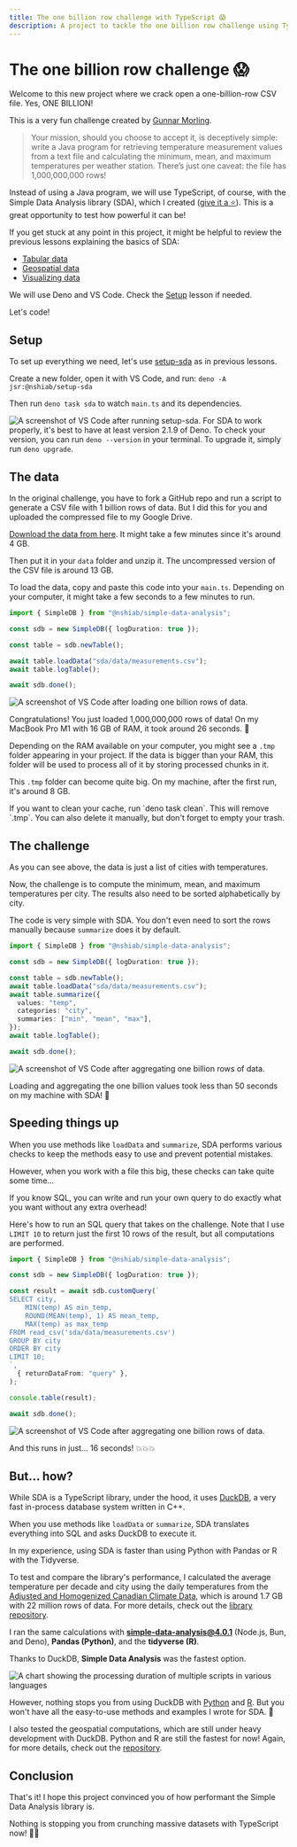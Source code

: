 ```yaml
---
title: The one billion row challenge with TypeScript 😱
description: A project to tackle the one billion row challenge using TypeScript and the Simple Data Analysis library.
---
```



# The one billion row challenge 😱

Welcome to this new project where we crack open a one-billion-row CSV file. Yes, ONE BILLION!

This is a very fun challenge created by [Gunnar Morling](https://www.morling.dev/blog/one-billion-row-challenge/).

> Your mission, should you choose to accept it, is deceptively simple: write a Java program for retrieving temperature measurement values from a text file and calculating the minimum, mean, and maximum temperatures per weather station. There’s just one caveat: the file has 1,000,000,000 rows!

Instead of using a Java program, we will use TypeScript, of course, with the Simple Data Analysis library (SDA), which I created ([give it a ⭐](https://github.com/nshiab/simple-data-analysis)). This is a great opportunity to test how powerful it can be!

If you get stuck at any point in this project, it might be helpful to review the previous lessons explaining the basics of SDA:
- [Tabular data](/simple-data-analysis/tabular-data)
- [Geospatial data](/simple-data-analysis/geospatial-data)
- [Visualizing data](/simple-data-analysis/dataviz)

We will use Deno and VS Code. Check the [Setup](/first-steps/setup) lesson if needed.

Let's code!

<NoticeIntro />

## Setup

To set up everything we need, let's use [setup-sda](https://jsr.io/@nshiab/setup-sda) as in previous lessons.

Create a new folder, open it with VS Code, and run: `deno -A jsr:@nshiab/setup-sda`

Then run `deno task sda` to watch `main.ts` and its dependencies.

![A screenshot of VS Code after running setup-sda.](/assets/one-billion-row-challenge/setup.png)
<Callout type="info" emoji="💡">
 For SDA to work properly, it's best to have at least version 2.1.9 of Deno. To check your version, you can run `deno --version` in your terminal. To upgrade it, simply run `deno upgrade`.
</Callout>

## The data

In the original challenge, you have to fork a GitHub repo and run a script to generate a CSV file with 1 billion rows of data. But I did this for you and uploaded the compressed file to my Google Drive.

[Download the data from here](https://drive.google.com/file/d/1A_OCjRyHnCCMZbgT0Z5KN70pJXMA8TYD/view?usp=drive_link). It might take a few minutes since it's around 4 GB.

Then put it in your `data` folder and unzip it. The uncompressed version of the CSV file is around 13 GB.

To load the data, copy and paste this code into your `main.ts`. Depending on your computer, it might take a few seconds to a few minutes to run.

```ts showLineNumbers filename="main.ts"
import { SimpleDB } from "@nshiab/simple-data-analysis";

const sdb = new SimpleDB({ logDuration: true });

const table = sdb.newTable();

await table.loadData("sda/data/measurements.csv");
await table.logTable();

await sdb.done();
```
![A screenshot of VS Code after loading one billion rows of data.](/assets/one-billion-row-challenge/load-data.png)

Congratulations! You just loaded 1,000,000,000 rows of data! On my MacBook Pro M1 with 16 GB of RAM, it took around 26 seconds. 🥳

Depending on the RAM available on your computer, you might see a `.tmp` folder appearing in your project. If the data is bigger than your RAM, this folder will be used to process all of it by storing processed chunks in it.

This `.tmp` folder can become quite big. On my machine, after the first run, it's around 8 GB.

<Callout type="info" emoji="💡">
    If you want to clean your cache, run `deno task clean`. This will remove `.tmp`. You can also delete it manually, but don't forget to empty your trash.
</Callout>

## The challenge

As you can see above, the data is just a list of cities with temperatures.

Now, the challenge is to compute the minimum, mean, and maximum temperatures per city. The results also need to be sorted alphabetically by city.

The code is very simple with SDA. You don't even need to sort the rows manually because `summarize` does it by default.

```ts showLineNumbers filename="main.ts"
import { SimpleDB } from "@nshiab/simple-data-analysis";

const sdb = new SimpleDB({ logDuration: true });

const table = sdb.newTable();
await table.loadData("sda/data/measurements.csv");
await table.summarize({
  values: "temp",
  categories: "city",
  summaries: ["min", "mean", "max"],
});
await table.logTable();

await sdb.done();
```
![A screenshot of VS Code after aggregating one billion rows of data.](/assets/one-billion-row-challenge/summarize.png)

Loading and aggregating the one billion values took less than 50 seconds on my machine with SDA! 🚀

## Speeding things up

When you use methods like `loadData` and `summarize`, SDA performs various checks to keep the methods easy to use and prevent potential mistakes.

However, when you work with a file this big, these checks can take quite some time...

If you know SQL, you can write and run your own query to do exactly what you want without any extra overhead!

Here's how to run an SQL query that takes on the challenge. Note that I use `LIMIT 10` to return just the first 10 rows of the result, but all computations are performed.


```ts showLineNumbers filename="main.ts"
import { SimpleDB } from "@nshiab/simple-data-analysis";

const sdb = new SimpleDB({ logDuration: true });

const result = await sdb.customQuery(`
SELECT city,
    MIN(temp) AS min_temp,
    ROUND(MEAN(temp), 1) AS mean_temp,
    MAX(temp) as max_temp
FROM read_csv('sda/data/measurements.csv')
GROUP BY city
ORDER BY city
LIMIT 10;
`,
  { returnDataFrom: "query" },
);

console.table(result);

await sdb.done();
```
![A screenshot of VS Code after aggregating one billion rows of data.](/assets/one-billion-row-challenge/sql.png)

And this runs in just... 16 seconds! 💥💥💥

## But... how?

While SDA is a TypeScript library, under the hood, it uses [DuckDB](https://duckdb.org/), a very fast in-process database system written in C++.

When you use methods like `loadData` or `summarize`, SDA translates everything into SQL and asks DuckDB to execute it.

In my experience, using SDA is faster than using Python with Pandas or R with the Tidyverse.

To test and compare the library's performance, I calculated the average temperature per decade and city using the daily temperatures from the [Adjusted and Homogenized Canadian Climate Data](https://api.weather.gc.ca/collections/ahccd-annual), which is around 1.7 GB with 22 million rows of data. For more details, check out the [library repository](https://github.com/nshiab/simple-data-analysis).

I ran the same calculations with **simple-data-analysis@4.0.1** (Node.js, Bun, and Deno), **Pandas (Python)**, and the **tidyverse (R)**.

Thanks to DuckDB, **Simple Data Analysis** was the fastest option.

![A chart showing the processing duration of multiple scripts in various languages](/assets/one-billion-row-challenge/big-file.png)

However, nothing stops you from using DuckDB with [Python](https://duckdb.org/docs/api/python/overview.html) and [R](https://duckdb.org/docs/api/r). But you won't have all the easy-to-use methods and examples I wrote for SDA. 😬

I also tested the geospatial computations, which are still under heavy development with DuckDB. Python and R are still the fastest for now! Again, for more details, check out the [repository](https://github.com/nshiab/simple-data-analysis).


## Conclusion

That's it! I hope this project convinced you of how performant the Simple Data Analysis library is.

Nothing is stopping you from crunching massive datasets with TypeScript now! 💃🕺

<NoticeEnd />
